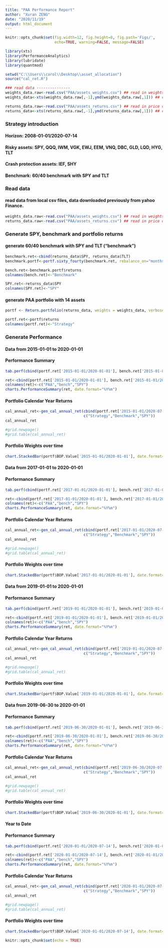 ```yaml
---
title: "PAA Performance Report"
author: "Xuran ZENG"
date: "2020/11/19"
output: html_document
---
```


```r
knitr::opts_chunk$set(fig.width=12, fig.height=8, fig.path='Figs/',
                      echo=TRUE, warning=FALSE, message=FALSE)
```

```r
library(xts)
library(PerformanceAnalytics)
library(lubridate)
library(quantmod)

setwd("C:\\Users\\carol\\Desktop\\asset_allocation")
source("cal_ret.R")

### read data ---------------
weights_data.raw<-read.csv("PAA/assets_weights.csv") ## read in weights data 
weights_data<-xts(weights_data.raw[,-1],ymd(weights_data.raw[,1])) ## convert to xts

returns_data.raw<-read.csv("PAA/assets_returns.csv") ## read in price data 
returns_data<-xts(returns_data.raw[,-1],ymd(returns_data.raw[,1])) ## convert to xts


```

### Strategy introduction
#### Horizon: 2008-01-01/2020-07-14
#### Risky assets: SPY, QQQ, IWM, VGK, EWJ, EEM, VNQ, DBC, GLD, LQD, HYG, TLT
#### Crash protection assets: IEF, SHY
#### Benchmark: 60/40 benchmark with SPY and TLT

### Read data
#### read data from local csv files, data downloaded previously from yahoo Finance.

```r
weights_data.raw<-read.csv("PAA/assets_weights.csv") ## read in weights data 
returns_data.raw<-read.csv("PAA/assets_returns.csv") ## read in price data
```


### Generate SPY, benchmark and portfolio returns
#### generate 60/40 benchmark with SPY and TLT (“benchmark”)
```r
benchmark.ret<-cbind(returns_data$SPY, returns_data$TLT)
benchmark.portf<-portf.sixty_fourty(benchmark.ret, rebalance_on="months", verbose=T)
```

```r
bench.ret<-benchmark.portf$returns
colnames(bench.ret)<-"Benchmark"

SPY.ret<-returns_data$SPY
colnames(SPY.ret)<-"SPY"
```

#### generate PAA portfolio with 14 assets
```r
portf <- Return.portfolio(returns_data, weights = weights_data, verbose=T)
```

```r
portf.ret<-portf$returns
colnames(portf.ret)<-"Strategy"
```

### Generate Performance
#### Data from 2015-01-01 to 2020-01-01
#### Performance Summary
```r
tab.perf(cbind(portf.ret['2015-01-01/2020-01-01'], bench.ret['2015-01-01/2020-01-01'],SPY.ret['2015-01-01/2020-01-01']))

```

```r
ret<-cbind(portf.ret['2015-01-01/2020-01-01'], bench.ret['2015-01-01/2020-01-01'],SPY.ret['2015-01-01/2020-01-01'])
colnames(ret)<-c("PAA","bench","SPY")
charts.PerformanceSummary(ret, date.format="%Y%m")
```

#### Portfolio Calendar Year Returns
```r

cal_annual_ret<-gen_cal_annual_ret(cbind(portf.ret['2015-01-01/2020-07-14'], bench.ret['2015-01-01/2020-07-14'],SPY.ret['2015-01-01/2020-07-14']),
                                   c("Strategy","Benchmark","SPY"))
cal_annual_ret

#grid.newpage()
#grid.table(cal_annual_ret)
```

#### Portfolio Weights over time
```r
chart.StackedBar(portf$BOP.Value['2015-01-01/2020-01-01'], date.format="%y/%m", colorset=rainbow12equal, border=NA) ##border is set to NA, otherwise with daily data, there is to much black border, the chart appears to be black
```


#### Data from 2017-01-01 to 2020-01-01
#### Performance Summary
```r
tab.perf(cbind(portf.ret['2017-01-01/2020-01-01'], bench.ret['2017-01-01/2020-01-01'],SPY.ret['2017-01-01/2020-01-01']))
```

```r
ret<-cbind(portf.ret['2017-01-01/2020-01-01'], bench.ret['2017-01-01/2020-01-01'],SPY.ret['2017-01-01/2020-01-01'])
colnames(ret)<-c("PAA","bench","SPY")
charts.PerformanceSummary(ret, date.format="%Y%m")
```

#### Portfolio Calendar Year Returns
```r

cal_annual_ret<-gen_cal_annual_ret(cbind(portf.ret['2017-01-01/2020-07-14'], bench.ret['2017-01-01/2020-07-14'],SPY.ret['2017-01-01/2020-07-14']),
                                   c("Strategy","Benchmark","SPY"))
cal_annual_ret

#grid.newpage()
#grid.table(cal_annual_ret)
```

#### Portfolio Weights over time
```r
chart.StackedBar(portf$BOP.Value['2017-01-01/2020-01-01'], date.format="%y/%m", colorset=rainbow12equal, border=NA) ##border is set to NA, otherwise with daily data, there is to much black border, the chart appears to be black
```

#### Data from 2019-01-01 to 2020-01-01
#### Performance Summary
```r
tab.perf(cbind(portf.ret['2019-01-01/2020-01-01'], bench.ret['2019-01-01/2020-01-01'],SPY.ret['2019-01-01/2020-01-01']))
```

```r
ret<-cbind(portf.ret['2019-01-01/2020-01-01'], bench.ret['2019-01-01/2020-01-01'],SPY.ret['2019-01-01/2020-01-01'])
colnames(ret)<-c("PAA","bench","SPY")
charts.PerformanceSummary(ret, date.format="%Y%m")
```

#### Portfolio Calendar Year Returns
```r

cal_annual_ret<-gen_cal_annual_ret(cbind(portf.ret['2019-01-01/2020-07-14'], bench.ret['2019-01-01/2020-07-14'],SPY.ret['2019-01-01/2020-07-14']),
                                   c("Strategy","Benchmark","SPY"))
cal_annual_ret

#grid.newpage()
#grid.table(cal_annual_ret)
```

#### Portfolio Weights over time
```r
chart.StackedBar(portf$BOP.Value['2019-01-01/2020-01-01'], date.format="%y/%m", colorset=rainbow12equal, border=NA) ##border is set to NA, otherwise with daily data, there is to much black border, the chart appears to be black
```

#### Data from 2019-06-30 to 2020-01-01
#### Performance Summary
```r
tab.perf(cbind(portf.ret['2019-06-30/2020-01-01'], bench.ret['2019-06-30/2020-01-01'],SPY.ret['2019-06-30/2020-01-01']))
```

```r
ret<-cbind(portf.ret['2019-06-30/2020-01-01'], bench.ret['2019-06-30/2020-01-01'],SPY.ret['2019-06-30/2020-01-01'])
colnames(ret)<-c("PAA","bench","SPY")
charts.PerformanceSummary(ret, date.format="%Y%m")
```

#### Portfolio Calendar Year Returns
```r

cal_annual_ret<-gen_cal_annual_ret(cbind(portf.ret['2019-06-30/2020-07-14'], bench.ret['2019-06-30/2020-07-14'],SPY.ret['2019-06-30/2020-07-14']),
                                   c("Strategy","Benchmark","SPY"))
cal_annual_ret

#grid.newpage()
#grid.table(cal_annual_ret)
```

#### Portfolio Weights over time
```r
chart.StackedBar(portf$BOP.Value['2019-06-30/2020-01-01'], date.format="%y/%m", colorset=rainbow12equal, border=NA) ##border is set to NA, otherwise with daily data, there is to much black border, the chart appears to be black
```

#### Year to Date
#### Performance Summary
```r
tab.perf(cbind(portf.ret['2020-01-01/2020-07-14'], bench.ret['2020-01-01/2020-07-14'],SPY.ret['2020-01-01/2020-07-14']))
```

```r
ret<-cbind(portf.ret['2020-01-01/2020-07-14'], bench.ret['2020-01-01/2020-07-14'],SPY.ret['2020-01-01/2020-07-14'])
colnames(ret)<-c("PAA","bench","SPY")
charts.PerformanceSummary(ret, date.format="%Y%m")
```

#### Portfolio Calendar Year Returns
```r

cal_annual_ret<-gen_cal_annual_ret(cbind(portf.ret['2020-01-01/2020-07-14'], bench.ret['2020-01-01/2020-07-14'],SPY.ret['2020-01-01/2020-07-14']),
                                   c("Strategy","Benchmark","SPY"))
cal_annual_ret

#grid.newpage()
#grid.table(cal_annual_ret)
```

#### Portfolio Weights over time
```r
chart.StackedBar(portf$BOP.Value['2020-01-01/2020-07-14'], date.format="%y/%m", colorset=rainbow12equal, border=NA) ##border is set to NA, otherwise with daily data, there is to much black border, the chart appears to be black
```
```r
knitr::opts_chunk$set(echo = TRUE)
```
